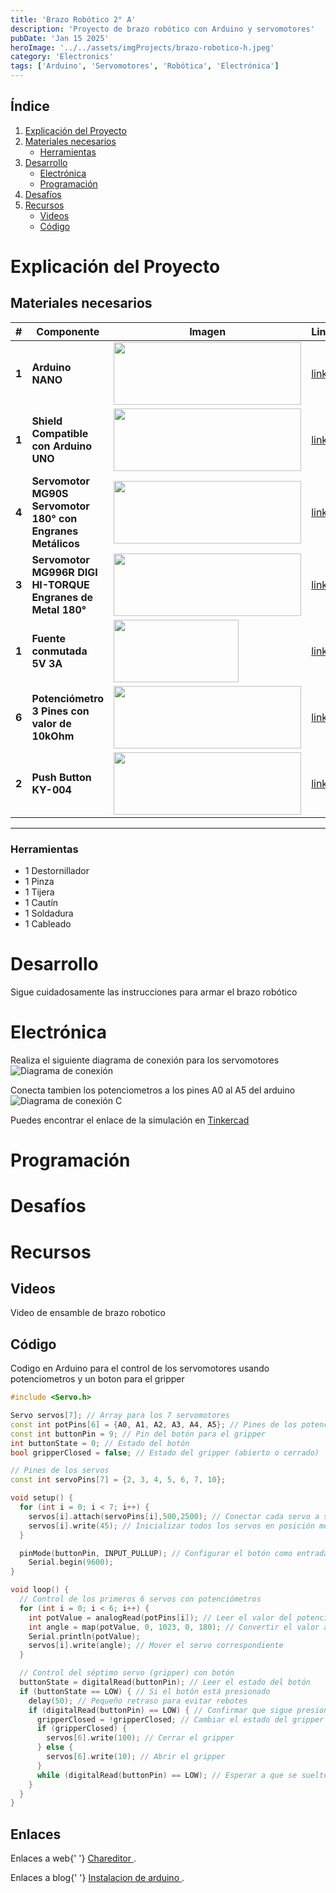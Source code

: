 ```yaml
---
title: 'Brazo Robótico 2° A'
description: 'Proyecto de brazo robótico con Arduino y servomotores'
pubDate: 'Jan 15 2025'
heroImage: '../../assets/imgProjects/brazo-robotico-h.jpeg'
category: 'Electronics'
tags: ['Arduino', 'Servomotores', 'Robótica', 'Electrónica']
---
```



## Índice

1. [Explicación del Proyecto](#explicación-del-proyecto)
2. [Materiales necesarios](#materiales-necesarios)
   - [Herramientas](#herramientas)
3. [Desarrollo](#desarrollo)
   - [Electrónica](#electrónica)
   - [Programación](#programación)
4. [Desafíos](#desafíos)
5. [Recursos](#recursos)
   - [Videos](#videos)
   - [Código](#código)

# Explicación del Proyecto

## Materiales necesarios

| #     | Componente                                                  | Imagen                                                                                                                                                  | Link                                                                                                                                                                                   |
| ----- | ----------------------------------------------------------- | ------------------------------------------------------------------------------------------------------------------------------------------------------- | -------------------------------------------------------------------------------------------------------------------------------------------------------------------------------------- |
| **1** | **Arduino NANO**                                            | <img src="https://uelectronics.com/wp-content/uploads/2018/01/Arduino-Nano-Con-Cable.jpg" width="300" height="100" />                                   | <a href="https://uelectronics.com/producto/arduino-nano-3-0-con-cable-sin-cable-shield/" target="_blank">link</a>                                                                      |
| **1** | **Shield Compatible con Arduino UNO**                       | <img src="https://uelectronics.com/wp-content/uploads/2018/01/Shield-Arduino-Nano.jpg" width="300" height="100" />                                      | <a href="https://uelectronics.com/producto/arduino-nano-3-0-con-cable-sin-cable-shield/" target="_blank">link</a>                                                                      |
| **4** | **Servomotor MG90S Servomotor 180° con Engranes Metálicos** | <img src="https://uelectronics.com/wp-content/uploads/2024/04/Servomotor-MG90S-Pinout.jpg" width="300" height="100" />                                  | <a href="https://uelectronics.com/producto/mg90s-servomotor-180-360-con-engranes-metalicos/?srsltid=AfmBOoowSUesJc9kQQQJjmiU_50N2omQf30grkF-IXoH6AzEHnlJ20mD" target="_blank">link</a> |
| **3** | **Servomotor MG996R DIGI HI-TORQUE Engranes de Metal 180°** | <img src="https://uelectronics.com/wp-content/uploads/2017/08/Servomotor-Engranes-de-Metal-MG996R-MG996-e1677022016797.jpg" width="300" height="100" /> | <a href="https://uelectronics.com/producto/servomotor-mg995-mg996r-digital-engranes-de-metal/" target="_blank">link</a>                                                                |
| **1** | **Fuente conmutada 5V 3A**                                  | <img src="https://uelectronics.com/wp-content/uploads/2017/06/AR0091-Fuente-5V-3A-V1.jpg" width="200" height="100" />                                   | <a href="https://uelectronics.com/producto/fuente-conmutada-5v-3a/" target="_blank">link</a>                                                                                           |
| **6** | **Potenciómetro 3 Pines con valor de 10kOhm**               | <img src="https://uelectronics.com/wp-content/uploads/2022/04/AR3148-AR3151-Potenciometro-20MM-1K-10K-50K-100K.jpg" width="300" height="100" />         | <a href="https://uelectronics.com/producto/potenciometro-3-pines-eje-de-20mm-wh148-diferentes-valores/" target="_blank">link</a>                                                       |
| **2** | **Push Button KY-004**                                      | <img src="https://uelectronics.com/wp-content/uploads/2017/06/AR0024-Sensor-Push-Button-Modulo-KY-004-1.jpg" width="300" height="100" />                | <a href="https://uelectronics.com/producto/push-button-ky-004/" target="_blank">link</a>                                                                                               |

---

### Herramientas

- 1 Destornillador
- 1 Pinza
- 1 Tijera
- 1 Cautín
- 1 Soldadura
- 1 Cableado

# Desarrollo

Sigue cuidadosamente las instrucciones para armar el brazo robótico

# Electrónica

Realiza el siguiente diagrama de conexión para los servomotores
![Diagrama de conexión](/img/imgProjects/brazo-diagrama.png)

Conecta tambien los potenciometros a los pines A0 al A5 del arduino
![Diagrama de conexión C](/img/imgProjects/brazo-diagrama-completo.png)

Puedes encontrar el enlace de la simulación en <a href="https://www.tinkercad.com/things/9b5VVaCNFKC-mighty-vihelmo?sharecode=EGJA-22HSFkY2vkt5rxHF-NiMKeiE1R6VvZC6kRthJw" target="_blank">Tinkercad</a>

# Programación

# Desafíos

# Recursos

## Videos

Video de ensamble de brazo robotico

<YouTubeEmbed videoId='1eucuuLQE_4' title='Ensamble' />

## Código

Codigo en Arduino para el control de los servomotores usando potenciometros y un boton para el gripper

```cpp
#include <Servo.h>

Servo servos[7]; // Array para los 7 servomotores
const int potPins[6] = {A0, A1, A2, A3, A4, A5}; // Pines de los potenciómetros
const int buttonPin = 9; // Pin del botón para el gripper
int buttonState = 0; // Estado del botón
bool gripperClosed = false; // Estado del gripper (abierto o cerrado)

// Pines de los servos
const int servoPins[7] = {2, 3, 4, 5, 6, 7, 10};

void setup() {
  for (int i = 0; i < 7; i++) {
    servos[i].attach(servoPins[i],500,2500); // Conectar cada servo a su pin
    servos[i].write(45); // Inicializar todos los servos en posición media
  }

  pinMode(buttonPin, INPUT_PULLUP); // Configurar el botón como entrada con resistencia pull-up
	Serial.begin(9600);
}

void loop() {
  // Control de los primeros 6 servos con potenciómetros
  for (int i = 0; i < 6; i++) {
    int potValue = analogRead(potPins[i]); // Leer el valor del potenciómetro
    int angle = map(potValue, 0, 1023, 0, 180); // Convertir el valor a un ángulo
    Serial.println(potValue);
    servos[i].write(angle); // Mover el servo correspondiente
  }

  // Control del séptimo servo (gripper) con botón
  buttonState = digitalRead(buttonPin); // Leer el estado del botón
  if (buttonState == LOW) { // Si el botón está presionado
    delay(50); // Pequeño retraso para evitar rebotes
    if (digitalRead(buttonPin) == LOW) { // Confirmar que sigue presionado
      gripperClosed = !gripperClosed; // Cambiar el estado del gripper
      if (gripperClosed) {
        servos[6].write(100); // Cerrar el gripper
      } else {
        servos[6].write(10); // Abrir el gripper
      }
      while (digitalRead(buttonPin) == LOW); // Esperar a que se suelte el botón
    }
  }
}

```

## Enlaces

<p>
	Enlaces a web{' '}
	<a href='https://chareditor.com/' target='_blank'>
		Chareditor
	</a>
	.
</p>

<p>
	Enlaces a blog{' '}
	<a href='https://robotopia-fk.vercel.app/blog/instalacion-arduino-ide/' target='_blank'>
		Instalacion de arduino
	</a>
	.
</p>
